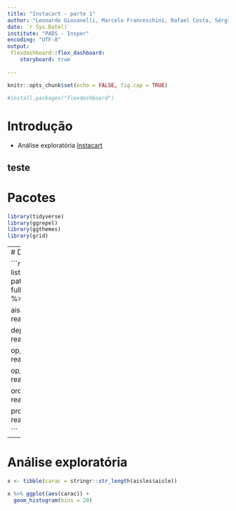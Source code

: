 ```yaml
---
title: "Instacart - parte 1"
author: "Leonardo Giovanelli, Marcelo Franceschini, Rafael Costa, Sérgio Gomes, Viviane Sanchez"
date: `r Sys.Date()`
institute: "PADS - Insper"
encoding: "UTF-8"
output: 
 flexdashboard::flex_dashboard:
    storyboard: true
    
---
```


```r

knitr::opts_chunk$set(echo = FALSE, fig.cap = TRUE)

#install.packages("flexdashboard")

```

# Introdução

- Análise exploratória [Instacart](https://www.instacart.com/datasets/grocery-shopping-2017)

teste
---
# Pacotes

```r

library(tidyverse)
library(ggrepel)
library(ggthemes)
library(grid)

```

---
# Dados

```r

arquivos <- list.files(path = 'data/', 
                       pattern = "*.csv",
                       full.names = TRUE) %>% sort()

aisles <- read_csv(arquivos[1])

departments <- read_csv(arquivos[2])

op_prior <- read_csv(arquivos[3])

op_train <- read_csv(arquivos[4])

orders <- read_csv(arquivos[5])

products <- read_csv(arquivos[6])

```

---

# Análise exploratória

```r

x <- tibble(carac = stringr::str_length(aisles$aisle))

x %>% ggplot(aes(carac)) +
  geom_histogram(bins = 20)


```




